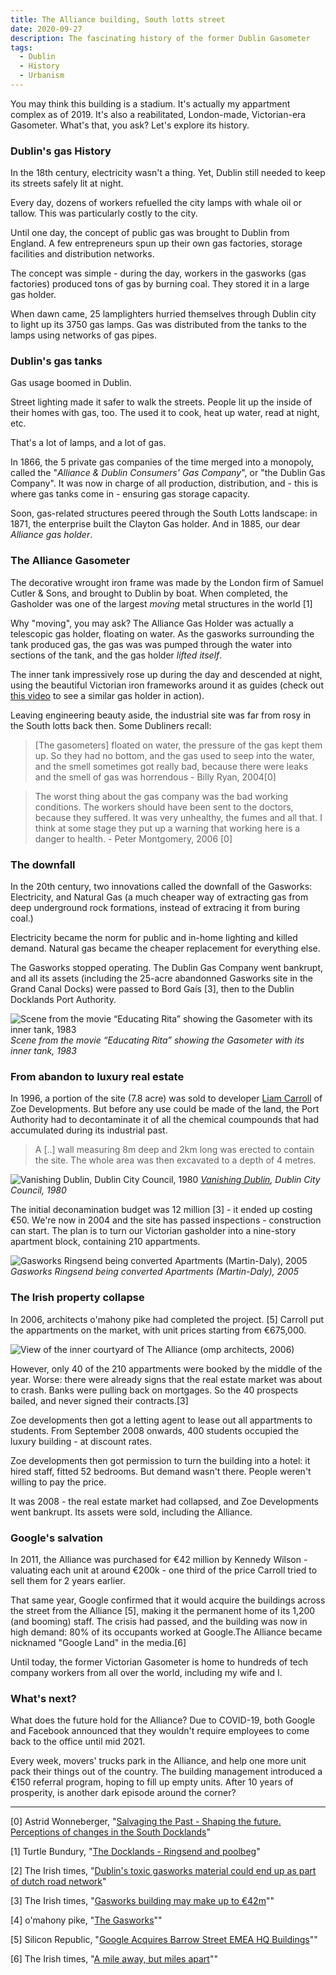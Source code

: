 ```yaml
---
title: The Alliance building, South lotts street
date: 2020-09-27
description: The fascinating history of the former Dublin Gasometer
tags:
  - Dublin
  - History
  - Urbanism
---
```


You may think this building is a stadium. It's actually my appartment complex as of 2019. It's also a reabilitated, London-made, Victorian-era Gasometer. What's that, you ask? Let's explore its history. 

### Dublin's gas History

In the 18th century, electricity wasn't a thing. Yet, Dublin still needed to keep its streets safely lit at night. 

Every day, dozens of workers refuelled the city lamps with whale oil or tallow. This was particularly costly to the city. 

Until one day, the concept of public gas was brought to Dublin from England. A few entrepreneurs spun up their own gas factories, storage facilities and distribution networks. 

The concept was simple - during the day, workers in the gasworks (gas factories) produced tons of gas by burning coal. They stored it in a large gas holder. 

When dawn came, 25 lamplighters hurried themselves through Dublin city to light up its 3750 gas lamps. Gas was distributed from the tanks to the lamps using networks of gas pipes. 

### Dublin's gas tanks

Gas usage boomed in Dublin. 

Street lighting made it safer to walk the streets. People lit up the inside of their homes with gas, too. The used it to cook, heat up water, read at night, etc. 

That's a lot of lamps, and a lot of gas. 

In 1866, the 5 private gas companies of the time merged into a monopoly, called the "*Alliance & Dublin Consumers' Gas Company*", or "the Dublin Gas Company". It was now in charge of all production, distribution, and - this is where gas tanks come in - ensuring gas storage capacity. 

Soon, gas-related structures peered through the South Lotts landscape: in 1871, the enterprise built the Clayton Gas holder. And in 1885, our dear *Alliance gas holder*. 

### The Alliance Gasometer

 The decorative wrought iron frame was made by the London firm of Samuel Cutler & Sons, and brought to Dublin by boat. When completed, the Gasholder was one of the largest *moving* metal structures in the world [1]

Why "moving", you may ask? The Alliance Gas Holder was actually a telescopic gas holder, floating on water. As the gasworks surrounding the tank produced gas, the gas was was pumped through the water into sections of the tank, and the gas holder *lifted itself*. 

The inner tank impressively rose up during the day and descended at night, using the beautiful Victorian iron frameworks around it as guides (check out [this video](https://youtu.be/QxCGta_rsUE?t=371) to see a similar gas holder in action).

Leaving engineering beauty aside, the industrial site was far from rosy in the South lotts back then. Some Dubliners recall:

> [The gasometers] floated on water, the pressure of the gas kept them up. So they had no bottom, and the gas used to seep into the water, and the smell sometimes got really bad, because there were leaks and the smell of gas was horrendous - Billy Ryan, 2004[0] 

> The worst thing about the gas company was the bad working
conditions. The workers should have been sent to the doctors, because
they suffered. It was very unhealthy, the fumes and all that. I think at
some stage they put up a warning that working here is a danger to
health. - Peter Montgomery, 2006 [0] 

### The downfall 

In the 20th century, two innovations called the downfall of the Gasworks: Electricity, and Natural Gas (a much cheaper way of extracting gas from deep underground rock formations, instead of extracing it from buring coal.)

Electricity became the norm for public and in-home lighting and killed demand. Natural gas became the cheaper replacement for everything else. 

The Gasworks stopped operating. The Dublin Gas Company went bankrupt, and all its assets (including the 25-acre abandonned Gasworks site in the Grand Canal Docks) were passed to Bord Gaís [3], then to the Dublin Docklands Port Authority.

![Scene from the movie “Educating Rita” showing the Gasometer with its inner tank, 1983](./educating_rita_1983.jpg)
_Scene from the movie “Educating Rita” showing the Gasometer with its inner tank, 1983_

### From abandon to luxury real estate

In 1996, a portion of the site (7.8 acre) was sold to developer [Liam Carroll](https://en.wikipedia.org/wiki/Liam_Carroll_(businessman)) of Zoe Developments. But before any use could be made of the land, the Port Authority had to decontaminate it of all the chemical coumpounds that had accumulated during its industrial past.

> A [..] wall measuring 8m deep and 2km long was erected to contain the site. The whole area was then excavated to a depth of 4 metres. 

![Vanishing Dublin, Dublin City Council, 1980](./vanishing_dublin_1980.jpg)
_[Vanishing Dublin](https://www.dublincity.ie/library-galleries1/204?page=5), Dublin City Council, 1980_

The initial deconamination budget was 12 million [3] - it ended up costing €50. We're now in 2004 and the site has passed inspections - construction can start. The plan is to turn our Victorian gasholder into a nine-story apartment block, containing 210 appartments. 

![Gasworks Ringsend being converted Apartments (Martin-Daly), 2005](./gasworks_ringsend_2005.jpg)
_Gasworks Ringsend being converted Apartments (Martin-Daly), 2005_

### The Irish property collapse

In 2006, architects o'mahony pike had completed the project. [5] Carroll put the appartments on the market, with unit prices starting from €675,000.

![View of the inner courtyard of The Alliance (omp architects, 2006)](./omp_2006.jpg)

However, only 40 of the 210 appartments were booked by the middle of the year. Worse: there were already signs that the real estate market was about to crash. Banks were pulling back on mortgages. So the 40 prospects bailed, and never signed their contracts.[3]

Zoe developments then got a letting agent to lease out all appartments to students. From September 2008 onwards, 400 students occupied the luxury building - at discount rates. 

Zoe developments then got permission to turn the building into a hotel: it hired staff, fitted 52 bedrooms. But demand wasn't there. People weren't willing to pay the price.  

It was 2008 - the real estate market had collapsed, and Zoe Developments went bankrupt. Its assets were sold, including the Alliance.


### Google's salvation 

In 2011, the Alliance was purchased for €42 million by Kennedy Wilson - valuating each unit at around €200k - one third of the price Carroll tried to sell them for 2 years earlier. 

That same year, Google confirmed that it would acquire the buildings across the street from the Alliance [5], making it the permanent home of its 1,200 (and booming) staff. The crisis had passed, and the building was now in high demand: 80% of its occupants worked at Google.The Alliance became nicknamed "Google Land" in the media.[6]

Until today, the former Victorian Gasometer is home to hundreds of tech company workers from all over the world, including my wife and I. 

### What's next?

What does the future hold for the Alliance? Due to COVID-19, both Google and Facebook announced that they wouldn't require employees to come back to the office until mid 2021. 

Every week, movers' trucks park in the Alliance, and help one more unit pack their things out of the country. The building management introduced a €150 referral program, hoping to fill up empty units. After 10 years of prosperity, is another dark episode around the corner?

---

[0]  Astrid Wonneberger, "[Salvaging the Past - Shaping the future. Perceptions of changes in the South Docklands](https://www.ethnologie.uni-hamburg.de/pdfs-de/Astrid-Wonneberger/heritage-projekt-docklands-final-version-astridwonneberger.pdf)"

[1] Turtle Bundury, "[The Docklands - Ringsend and poolbeg](https://web.archive.org/web/20130821041013/http://www.turtlebunbury.com/published/published_books/docklands/Ringsend%20&%20Poolbeg/pub_books_docklands_rd_gasholder.html)"

[2] The Irish times, "[Dublin's toxic gasworks material could end up as part of dutch road network](https://www.irishtimes.com/life-and-style/homes-and-property/dublin-s-toxic-gasworks-material-could-end-up-as-part-of-dutch-road-network-1.176289)"

[3] The Irish times, "[Gasworks building may make up to €42m](https://www.irishtimes.com/business/commercial-property/gasworks-building-may-make-up-to-42m-1.603326)""

[4] o'mahony pike, "[The Gasworks](https://omahonypike.ie/projects/gasworks/)""

[5] Silicon Republic, "[Google Acquires Barrow Street EMEA HQ Buildings](https://www.siliconrepublic.com/companies/google-acquires-barrow-street-emea-hq-buildings)""

[6] The Irish times, "[A mile away, but miles apart](https://www.irishtimes.com/news/a-mile-away-but-miles-apart-1.530516)""